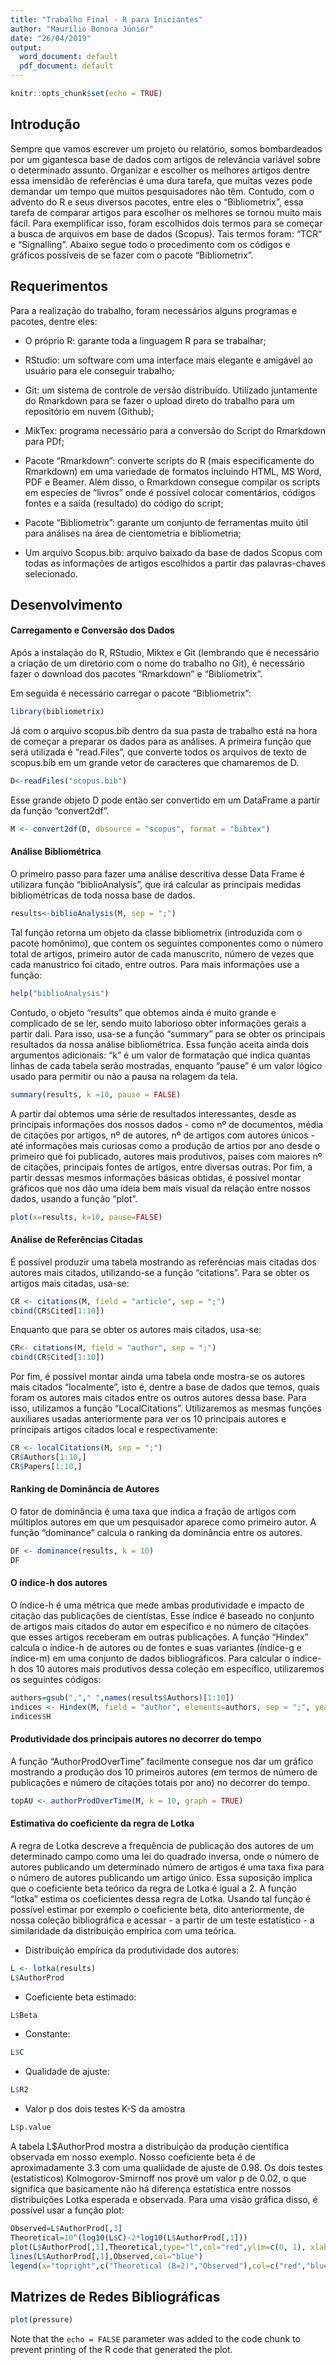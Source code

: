 ```yaml
---
title: "Trabalho Final - R para Iniciantes"
author: "Maurílio Bonora Júnior"
date: "26/04/2019"
output:
  word_document: default
  pdf_document: default
---
```


```r
knitr::opts_chunk$set(echo = TRUE)
```

## Introdução

Sempre que vamos escrever um projeto ou relatório, somos bombardeados por um gigantesca base de dados com artigos de relevância variável sobre o determinado assunto. Organizar e escolher os melhores artigos dentre essa imensidão de referências é uma dura tarefa, que muitas vezes pode demandar um tempo que muitos pesquisadores não têm. Contudo, com o advento do R e seus diversos pacotes, entre eles o "Bibliometrix", essa tarefa de comparar artigos para escolher os melhores se tornou muito mais fácil. Para exemplificar isso, foram escolhidos dois termos para se começar a busca de arquivos em base de dados (Scopus). Tais termos foram: "TCR" e "Signalling". Abaixo segue todo o procedimento com os códigos e gráficos possíveis de se fazer com o pacote "Bibliometrix".


## Requerimentos

Para a realização do trabalho, foram necessários alguns programas e pacotes, dentre eles:
 
  - O próprio R: garante toda a linguagem R para se trabalhar;

  - RStudio: um software com uma interface mais elegante e amigável ao usuário para ele conseguir trabalho;
 
  - Git: um sistema de controle de versão distribuído. Utilizado juntamente do Rmarkdown para se fazer o upload direto do trabalho para um repositório em nuvem (Github);
 
  - MikTex: programa necessário para a conversão do Script do Rmarkdown para PDf;
  
  - Pacote "Rmarkdown": converte scripts do R (mais especificamente do Rmarkdown) em uma variedade de formatos incluindo HTML, MS Word, PDF e Beamer. Além disso, o Rmarkdown consegue compilar os scripts em especíes de "livros" onde é possível colocar comentários, códigos fontes e a saída (resultado) do código do script;
 
  - Pacote "Bibliometrix": garante um conjunto de ferramentas muito útil para análises na área de cientometria e bibliometria;

  - Um arquivo Scopus.bib: arquivo baixado da base de dados Scopus com todas as informações de artigos escolhidos a partir das palavras-chaves selecionado.


## Desenvolvimento

#### Carregamento e Conversão dos Dados

Após a instalação do R, RStudio, Miktex e Git (lembrando que é necessário a criação de um diretório com o nome do trabalho no Git), é necessário fazer o download dos pacotes "Rmarkdown" e "Bibliometrix".

Em seguida é necessário carregar o pacote "Bibliometrix":

```r
library(bibliometrix)
```

Já com o arquivo scopus.bib dentro da sua pasta de trabalho está na hora de começar a preparar os dados para as análises. A primeira função que será utilizada é "read.Files", que converte todos os arquivos de texto de scopus.bib em um grande vetor de caracteres que chamaremos de D.

```r
D<-readFiles("scopus.bib")
```

Esse grande objeto D pode então ser convertido em um DataFrame a partir da função "convert2df".

```r
M <- convert2df(D, dbsource = "scopus", format = "bibtex")
```


#### Análise Bibliométrica

O primeiro passo para fazer uma análise descritiva desse Data Frame é utilizara função "biblioAnalysis", que irá calcular as principais medidas bibliométricas de toda nossa base de dados. 

```r
results<-biblioAnalysis(M, sep = ";")
```

Tal função retorna um objeto da classe bibliometrix (introduzida com o pacote homônimo), que contem os seguintes componentes como o número total de artigos, primeiro autor de cada manuscrito, número de vezes que cada manustrico foi citado, entre outros. Para mais informações use a função:

```r
help("biblioAnalysis")
```

Contudo, o objeto "results" que obtemos ainda é muito grande e complicado de se ler, sendo muito laborioso obter informações gerais a partir dali. Para isso, usa-se a função "summary" para se obter os principais resultados da nossa análise bibliométrica. Essa função aceita ainda dois argumentos adicionais: "k" é um valor de formatação que indica quantas linhas de cada tabela serão mostradas, enquanto "pause" é um valor lógico usado para permitir ou não a pausa na rolagem da tela.

```r
summary(results, k =10, pause = FALSE)
```

A partir daí obtemos uma série de resultados interessantes, desde as principais informações dos nossos dados - como nº de documentos, média de citações por artigos, nº de autores, nº de artigos com autores únicos - até informações mais curiosas como a produção de artios por ano desde o primeiro que foi publicado, autores mais produtivos, países com maiores nº de citações, principais fontes de artigos, entre diversas outras. Por fim, a partir dessas mesmos informações básicas obtidas, é possível montar gráficos que nos dão uma ideia bem mais visual da relação entre nossos dados, usando a função "plot".

```r
plot(x=results, k=10, pause=FALSE)
```


#### Análise de Referências Citadas

É possível produzir uma tabela mostrando as referências mais citadas dos autores mais citados, utilizando-se a função "citations". Para se obter os artigos mais citadas, usa-se:

```r
CR <- citations(M, field = "article", sep = ";")
cbind(CR$Cited[1:10])
```

Enquanto que para se obter os autores mais citados, usa-se:

```r
CR<- citations(M, field = "author", sep = ";")
cbind(CR$Cited[1:10])
```

Por fim, é possível montar ainda uma tabela onde mostra-se os autores mais citados "localmente", isto é, dentre a base de dados que temos, quais foram os autores mais citados entre os outros autores dessa base. Para isso, utilizamos a função "LocalCitations". Utilizaremos as mesmas funções auxiliares usadas anteriormente para ver os 10 principais autores e principais artigos citados local e respectivamente:

```r
CR <- localCitations(M, sep = ";")
CR$Authors[1:10,]
CR$Papers[1:10,]
```


#### Ranking de Dominância de Autores

O fator de dominância é uma taxa que indica a fração de artigos com múltiplos autores em que um pesquisador aparece como primeiro autor. A função "dominance" calcula o ranking da dominância entre os autores.

```r
DF <- dominance(results, k = 10)
DF
```


#### O índice-h dos autores

O índice-h é uma métrica que mede ambas produtividade e impacto de citação das publicações de cientistas. Esse índice é baseado no conjunto de artigos mais citados do autor em específico e no número de citações que esses artigos receberam em outras publicações. A função "Hindex" calcula o índice-h de autores ou de fontes e suas variantes (índice-g e índice-m) em uma conjunto de dados bibliográficos. Para calcular o índice-h dos 10 autores mais produtivos dessa coleção em específico, utilizaremos os seguintes códigos:

```r
authors=gsub(","," ",names(results$Authors)[1:10])
indices <- Hindex(M, field = "author", elements=authors, sep = ";", years = 50)
indices$H
```


#### Produtividade dos principais autores no decorrer do tempo

A função "AuthorProdOverTime" facilmente consegue nos dar um gráfico mostrando a produção dos 10 primeiros autores (em termos de número de publicações e número de citações totais por ano) no decorrer do tempo.

```r
topAU <- authorProdOverTime(M, k = 10, graph = TRUE)
```


#### Estimativa do coeficiente da regra de Lotka

A regra de Lotka descreve a frequência de publicação dos autores de um determinado campo como uma lei do quadrado inversa, onde o número de autores publicando um determinado número de artigos é uma taxa fixa para o número de autores publicando um artigo único. Essa suposição implica que o coeficiente beta teórico da regra de Lotka é igual a 2. A função "lotka" estima os coeficientes dessa regra de Lotka. Usando tal função é possível estimar por exemplo o coeficiente beta, dito anteriormente, de nossa coleção bibliográfica e acessar - a partir de um teste estatístico - a similaridade da distribuição empírica com uma teórica.

  - Distribuição empírica da produtividade dos autores:

```r
L <- lotka(results)
L$AuthorProd
```


  - Coeficiente beta estimado:
```r
L$Beta
```


  - Constante:
```r
L$C
```


  - Qualidade de ajuste:
```r
L$R2
```


  - Valor p dos dois testes K-S da amostra
```r
L$p.value
```


A tabela L$AuthorProd mostra a distribuição da produção científica observada em nosso exemplo. Nosso coeficiente beta é de aproximadamente 3.3 com uma qualiidade de ajuste de 0.98. Os dois testes (estatísticos) Kolmogorov-Smirnoff nos provê um valor p de 0.02, o que significa que basicamente não há diferença estatística entre nossos distribuições Lotka esperada e observada. Para uma visão gráfica disso, é possível usar a função plot:

```r
Observed=L$AuthorProd[,3]
Theoretical=10^(log10(L$C)-2*log10(L$AuthorProd[,1]))
plot(L$AuthorProd[,1],Theoretical,type="l",col="red",ylim=c(0, 1), xlab="Articles",ylab="Freq. of Authors",main="Scientific Productivity")
lines(L$AuthorProd[,1],Observed,col="blue")
legend(x="topright",c("Theoretical (B=2)","Observed"),col=c("red","blue"),lty = c(1,1,1),cex=0.6,bty="n")
```


## Matrizes de Redes Bibliográficas







```r
plot(pressure)
```

Note that the `echo = FALSE` parameter was added to the code chunk to prevent printing of the R code that generated the plot.